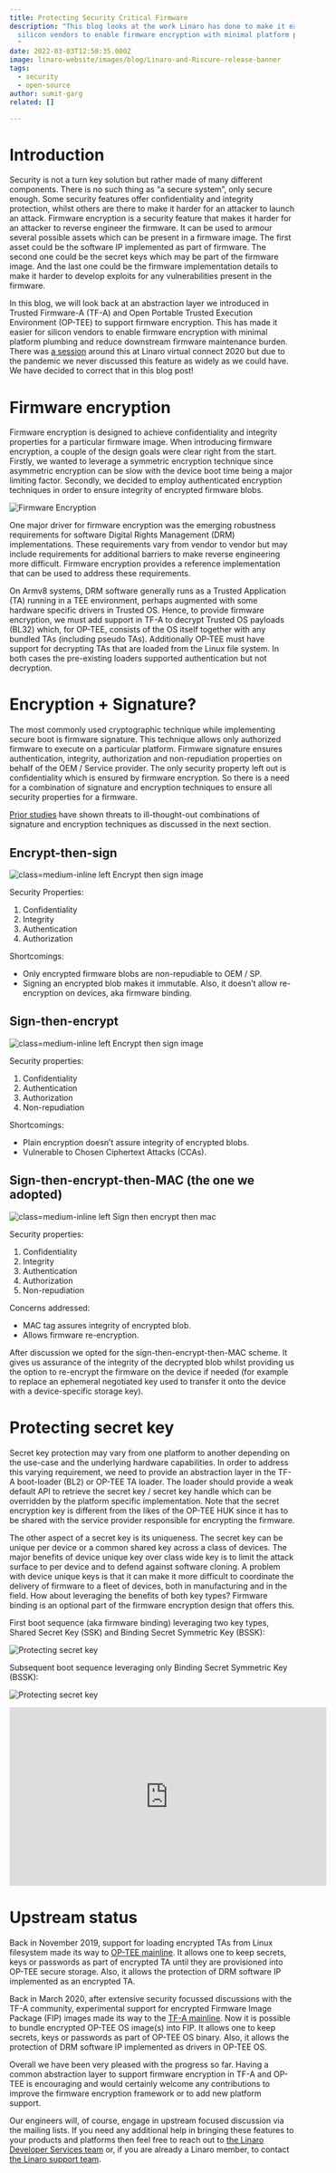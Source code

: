 ```yaml
---
title: Protecting Security Critical Firmware
description: "This blog looks at the work Linaro has done to make it easier for
  silicon vendors to enable firmware encryption with minimal platform plumbing.
  "
date: 2022-03-03T12:50:35.000Z
image: linaro-website/images/blog/Linaro-and-Riscure-release-banner
tags:
  - security
  - open-source
author: sumit-garg
related: []

---
```


# Introduction

Security is not a turn key solution but rather made of many different components. There is no such thing as “a secure system”, only secure enough. Some security features offer confidentiality and integrity protection, whilst others are there to make it harder for an attacker to launch an attack. Firmware encryption is a security feature that makes it harder for an attacker to reverse engineer the firmware. It can be used to armour several possible assets which can be present in a firmware image. The first asset could be the software IP implemented as part of firmware. The second one could be the secret keys which may be part of the firmware image. And the last one could be the firmware implementation details to make it harder to develop exploits for any vulnerabilities present in the firmware.

In this blog, we will look back at an abstraction layer we introduced in Trusted Firmware-A (TF-A) and Open Portable Trusted Execution Environment (OP-TEE) to support firmware encryption. This has made it easier for silicon vendors to enable firmware encryption with minimal platform plumbing and reduce downstream firmware maintenance burden. There was [a session](https://www.youtube.com/watch?v=JJjCUSDKb30) around this at Linaro virtual connect 2020 but due to the pandemic we never discussed this feature as widely as we could have. We have decided to correct that in this blog post!

# Firmware encryption

Firmware encryption is designed to achieve confidentiality and integrity properties for a particular firmware image. When introducing firmware encryption, a couple of the design goals were clear right from the start. Firstly, we wanted to leverage a symmetric encryption technique since asymmetric encryption can be slow with the device boot time being a major limiting factor. Secondly, we decided to employ authenticated encryption techniques in order to ensure integrity of encrypted firmware blobs.

![Firmware Encryption](/linaro-website/images/blog/firmware-encryption)

One major driver for firmware encryption was the emerging robustness requirements for software Digital Rights Management (DRM) implementations. These requirements vary from vendor to vendor but may include requirements for additional barriers to make reverse engineering more difficult. Firmware encryption provides a reference implementation that can be used to address these requirements.

On Armv8 systems, DRM software generally runs as a Trusted Application (TA) running in a TEE environment, perhaps augmented with some hardware specific drivers in Trusted OS. Hence, to provide firmware encryption, we must add support in TF-A to decrypt Trusted OS payloads (BL32) which, for OP-TEE, consists of the OS itself together with any bundled TAs (including pseudo TAs). Additionally OP-TEE must have support for decrypting TAs that are loaded from the Linux file system. In both cases the pre-existing loaders supported authentication but not decryption.

# Encryption + Signature?

The most commonly used cryptographic technique while implementing secure boot is firmware signature. This technique allows only authorized firmware to execute on a particular platform. Firmware signature ensures authentication, integrity, authorization and non-repudiation properties on behalf of the OEM / Service provider. The only security property left out is confidentiality which is ensured by firmware encryption. So there is a need for a combination of signature and encryption techniques to ensure all security properties for a firmware.

[Prior studies](https://theworld.com/~dtd/sign_encrypt/sign_encrypt7.html) have shown threats to ill-thought-out combinations of signature and encryption techniques as discussed in the next section.

## Encrypt-then-sign

![class=medium-inline left Encrypt then sign image](/linaro-website/images/blog/encrypt-then-sign-image)

Security Properties:

1. Confidentiality
2. Integrity
3. Authentication
4. Authorization

Shortcomings:

* Only encrypted firmware blobs are non-repudiable to OEM / SP.
* Signing an encrypted blob makes it immutable. Also, it doesn’t allow re-encryption on devices, aka firmware binding.

## Sign-then-encrypt

![class=medium-inline left Encrypt then sign image](/linaro-website/images/blog/sign-then-encrypt-image)

Security properties:

1. Confidentiality
2. Authentication
3. Authorization
4. Non-repudiation

Shortcomings:

* Plain encryption doesn’t assure integrity of encrypted blobs.
* Vulnerable to Chosen Ciphertext Attacks (CCAs).

## Sign-then-encrypt-then-MAC (the one we adopted)

![class=medium-inline left Sign then encrypt then mac](/linaro-website/images/blog/sign-then-encrypt-then-mac)

Security properties:

1. Confidentiality
2. Integrity
3. Authentication
4. Authorization
5. Non-repudiation

Concerns addressed:

* MAC tag assures integrity of encrypted blob.
* Allows firmware re-encryption.

After discussion we opted for the sign-then-encrypt-then-MAC scheme. It gives us assurance of the integrity of the decrypted blob whilst providing us the option to re-encrypt the firmware on the device if needed (for example to replace an ephemeral negotiated key used to transfer it onto the device with a device-specific storage key).

# Protecting secret key

Secret key protection may vary from one platform to another depending on the use-case and the underlying hardware capabilities. In order to address this varying requirement, we need to provide an abstraction layer in the TF-A boot-loader (BL2) or OP-TEE TA loader. The loader should provide a weak default API to retrieve the secret key / secret key handle which can be overridden by the platform specific implementation. Note that the secret encryption key is different from the likes of the OP-TEE HUK since it has to be shared with the service provider responsible for encrypting the firmware.

The other aspect of a secret key is its uniqueness. The secret key can be unique per device or a common shared key across a class of devices. The major benefits of device unique key over class wide key is to limit the attack surface to per device and to defend against software cloning. A problem with device unique keys is that it can make it more difficult to coordinate the delivery of firmware to a fleet of devices, both in manufacturing and in the field. How about leveraging the benefits of both key types? Firmware binding is an optional part of the firmware encryption design that offers this.

First boot sequence (aka firmware binding) leveraging two key types, Shared Secret Key (SSK) and Binding Secret Symmetric Key (BSSK):

![Protecting secret key](/linaro-website/images/blog/protecting-secret-key-image-1)

Subsequent boot sequence leveraging only Binding Secret Symmetric Key (BSSK):

![Protecting secret key](/linaro-website/images/blog/protecting-secret-key-image-2)

<iframe width="560" height="315" src="https://www.youtube.com/embed/JJjCUSDKb30?si=4crc_GiiHl_1P-hS" title="YouTube video player" frameborder="0" allow="accelerometer; autoplay; clipboard-write; encrypted-media; gyroscope; picture-in-picture; web-share" referrerpolicy="strict-origin-when-cross-origin" allowfullscreen></iframe>

# Upstream status

Back in November 2019, support for loading encrypted TAs from Linux filesystem made its way to [OP-TEE mainline](https://www.google.com/url?q=https://github.com/OP-TEE/optee_os/pull/3340\&sa=D\&source=docs\&ust=1646317138336730\&usg=AOvVaw2TuaJZxFPTnH6IwNskglt6). It allows one to keep secrets, keys or passwords as part of encrypted TA until they are provisioned into OP-TEE secure storage. Also, it allows the protection of DRM software IP implemented as an encrypted TA.

Back in March 2020, after extensive security focussed discussions with the TF-A community, experimental support for encrypted Firmware Image Package (FIP) images made its way to the [TF-A mainline](https://trustedfirmware-a.readthedocs.io/en/latest/design/trusted-board-boot.html#authenticated-encryption-framework). Now it is possible to bundle encrypted OP-TEE OS image(s) into FIP. It allows one to keep secrets, keys or passwords as part of OP-TEE OS binary. Also, it allows the protection of DRM software IP implemented as drivers in OP-TEE OS.

Overall we have been very pleased with the progress so far. Having a common abstraction layer to support firmware encryption in TF-A and OP-TEE is encouraging and would certainly welcome any contributions to improve the firmware encryption framework or to add new platform support.

Our engineers will, of course, engage in upstream focused discussion via the mailing lists. If you need any additional help in bringing these features to your products and platforms then feel free to reach out to [the Linaro Developer Services team](https://www.linaro.org/services/) or, if you are already a Linaro member, to contact [the Linaro support team](https://www.linaro.org/support).

